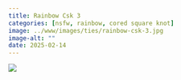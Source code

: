 ```yaml
---
title: Rainbow Csk 3
categories: [nsfw, rainbow, cored square knot]
image: ../www/images/ties/rainbow-csk-3.jpg
image-alt: ""
date: 2025-02-14
---
```



![](../www/images/ties/rainbow-csk-3.jpg)

